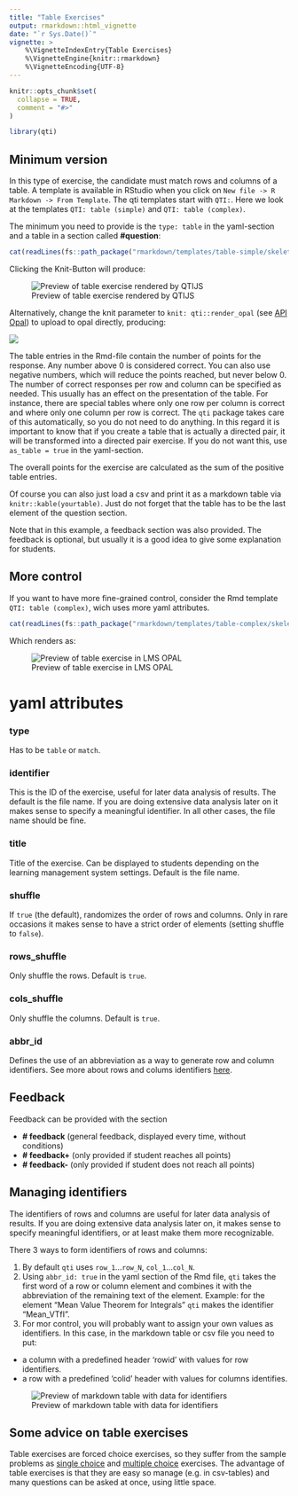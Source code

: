 ```yaml
---
title: "Table Exercises"
output: rmarkdown::html_vignette
date: "`r Sys.Date()`"
vignette: >
    %\VignetteIndexEntry{Table Exercises}
    %\VignetteEngine{knitr::rmarkdown}
    %\VignetteEncoding{UTF-8}
---
```


```r
knitr::opts_chunk$set(
  collapse = TRUE,
  comment = "#>"
)
```

```r
library(qti)
```

## Minimum version

In this type of exercise, the candidate must match rows and columns of a table. A template is available in RStudio when you click on `New file -> R Markdown -> From Template`. The qti templates start with `QTI:`. Here we look at the templates `QTI: table (simple)` and `QTI: table (complex)`.

The minimum you need to provide is the `type: table` in the yaml-section and a table in a section called **\#question**:

```r
cat(readLines(fs::path_package("rmarkdown/templates/table-simple/skeleton", "skeleton.Rmd", package = "qti")), sep = '\n')
```

Clicking the Knit-Button will produce:

![Preview of table exercise rendered by QTIJS](images/table1.png)

Alternatively, change the knit parameter to `knit: qti::render_opal` (see [API Opal](api_opal.html)) to upload to opal directly, producing:

![](images/table-simple.jpg)

The table entries in the Rmd-file contain the number of points for the response. Any number above 0 is considered correct. You can also use negative numbers, which will reduce the points reached, but never below 0. The number of correct responses per row and column can be specified as needed. This usually has an effect on the presentation of the table. For instance, there are special tables where only one row per column is correct and where only one column per row is correct. The `qti` package takes care of this automatically, so you do not need to do anything. In this regard it is important to know that if you create a table that is actually a directed pair, it will be transformed into a directed pair exercise. If you do not want this, use `as_table = true` in the yaml-section.

The overall points for the exercise are calculated as the sum of the positive table entries.

Of course you can also just load a csv and print it as a markdown table via `knitr::kable(yourtable)`. Just do not forget that the table has to be the last element of the question section.

Note that in this example, a feedback section was also provided. The feedback is
optional, but usually it is a good idea to give some explanation for students.

## More control

If you want to have more fine-grained control, consider the Rmd template `QTI: table (complex)`, wich uses more yaml attributes.

```r
cat(readLines(fs::path_package("rmarkdown/templates/table-complex/skeleton", "skeleton.Rmd", package = "qti")), sep = '\n')
```

Which renders as:

![Preview of table exercise in LMS OPAL](images/table-complex.jpg)

# yaml attributes

### type

Has to be `table` or `match`.

### identifier

This is the ID of the exercise, useful for later data analysis of results. The default is the file name. If you are doing extensive data analysis later on it makes sense to specify a meaningful identifier. In all other cases, the file name should be
fine.

### title

Title of the exercise. Can be displayed to students depending on the learning management system settings. Default is the file name.

### shuffle

If `true` (the default), randomizes the order of rows and columns. Only in rare occasions it makes sense to have a strict order of elements (setting shuffle to `false`).

### rows_shuffle

Only shuffle the rows. Default is `true`.

### cols_shuffle

Only shuffle the columns. Default is `true`.

### abbr_id

Defines the use of an abbreviation as a way to generate row and column identifiers. See more about rows and colums identifiers [here](#ids).

## Feedback

Feedback can be provided with the section

-   **\# feedback** (general feedback, displayed every time, without conditions)
-   **\# feedback+** (only provided if student reaches all points)
-   **\# feedback-** (only provided if student does not reach all points)

## Managing identifiers {#ids}

The identifiers of rows and columns are useful for later data analysis of results. If you are doing extensive data analysis later on, it makes sense to specify meaningful identifiers, or at least make them more recognizable.

There 3 ways to form identifiers of rows and columns:

1. By default `qti` uses `row_1`...`row_N`, `col_1`...`col_N`.
2. Using `abbr_id: true` in the yaml section of the Rmd file, `qti` takes the first word of a row or column element and combines it with the abbreviation of the remaining text of the element. Example: for the element "Mean Value Theorem for Integrals" `qti` makes the identifier "Mean_VTfI".
3. For mor control, you will probably want to assign your own values as identifiers.  In this case, in the markdown table or csv file you need to put:
- a column with a predefined header 'rowid' with values for row identifiers.
- a row with a predefined 'colid' header with values for columns identifies.

![Preview of markdown table with data for identifiers](screenshot_table3.png)

## Some advice on table exercises 

Table exercises are forced choice exercises, so they suffer from the sample problems as [single choice](singlechoice.html) and [multiple choice](multiplechoice.html) exercises. The advantage of table exercises is that they are easy so manage (e.g. in csv-tables) and many questions can be asked at once, using little space.
